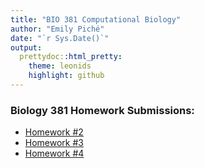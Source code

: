 ```yaml
---
title: "BIO 381 Computational Biology"
author: "Emily Piché"
date: "`r Sys.Date()`"
output:
  prettydoc::html_pretty:
    theme: leonids
    highlight: github
---
```




### Biology 381 Homework Submissions:

* [Homework #2](381HW2.html)
* [Homework #3](381HW3.html)
* [Homework #4](381HW4.html)





